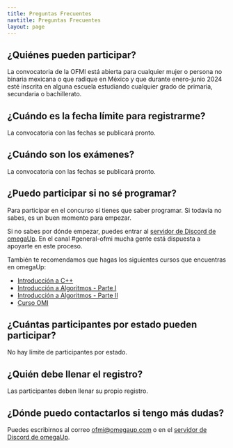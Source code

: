 ```yaml
---
title: Preguntas Frecuentes
navtitle: Preguntas Frecuentes
layout: page
---
```


## ¿Quiénes pueden participar?

La convocatoria de la OFMI está abierta para cualquier mujer o persona no binaria mexicana o que radique en México y que durante enero-junio 2024 esté inscrita en alguna escuela estudiando cualquier grado de primaria, secundaria o bachillerato.

## ¿Cuándo es la fecha límite para registrarme?

La convocatoria con las fechas se publicará pronto.

## ¿Cuándo son los exámenes?

La convocatoria con las fechas se publicará pronto.

## ¿Puedo participar si no sé programar?

Para participar en el concurso sí tienes que saber programar. Si todavía no sabes, es un buen momento para empezar.

Si no sabes por dónde empezar, puedes entrar al [servidor de Discord de omegaUp](https://discord.gg/gn6GTb4rfG). En el canal #general-ofmi mucha gente está dispuesta a apoyarte en este proceso.

También te recomendamos que hagas los siguientes cursos que encuentras en omegaUp:

- [Introducción a C++](https://omegaup.com/course/introduccion_a_cpp/)
- [Introducción a Algoritmos - Parte I](https://omegaup.com/course/introduccion_a_algoritmos/)
- [Introducción a Algoritmos - Parte II](https://omegaup.com/course/introduccion_a_algoritmos_ii/)
- [Curso OMI](https://omegaup.com/course/Curso-OMI/)

## ¿Cuántas participantes por estado pueden participar?

No hay límite de participantes por estado.

## ¿Quién debe llenar el registro?

Las participantes deben llenar su propio registro.

## ¿Dónde puedo contactarlos si tengo más dudas?

Puedes escribirnos al correo [ofmi@omegaup.com](mailto:ofmi@omegaup.com) o en el [servidor de Discord de omegaUp](https://discord.gg/gn6GTb4rfG).
